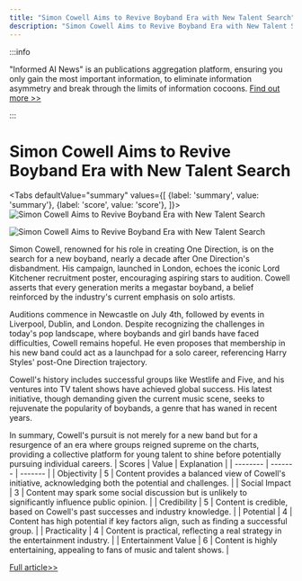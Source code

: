 ```yaml
---
title: "Simon Cowell Aims to Revive Boyband Era with New Talent Search"
description: "Simon Cowell Aims to Revive Boyband Era with New Talent Search"
---
```



:::info

"Informed AI News" is an publications aggregation platform, ensuring you only gain the most important information, to eliminate information asymmetry and break through the limits of information cocoons.  [Find out more >>](/)

:::

# Simon Cowell Aims to Revive Boyband Era with New Talent Search


<Tabs
	defaultValue="summary"
	values={[
	{label: 'summary', value: 'summary'},
	{label: 'score', value: 'score'},
]}>
<TabItem value="summary">
<img
  src="https://image.informedainews.com/2024/06/Ent-GfL-1717551847-0.jpg"
  alt="Simon Cowell Aims to Revive Boyband Era with New Talent Search"
/>

<img
  src="https://image.informedainews.com/2024/06/Ent-20N-1717551847-1.jpg"
  alt="Simon Cowell Aims to Revive Boyband Era with New Talent Search"
/>



Simon Cowell, renowned for his role in creating One Direction, is on the search for a new boyband, nearly a decade after One Direction's disbandment. His campaign, launched in London, echoes the iconic Lord Kitchener recruitment poster, encouraging aspiring stars to audition. Cowell asserts that every generation merits a megastar boyband, a belief reinforced by the industry's current emphasis on solo artists.

Auditions commence in Newcastle on July 4th, followed by events in Liverpool, Dublin, and London. Despite recognizing the challenges in today's pop landscape, where boybands and girl bands have faced difficulties, Cowell remains hopeful. He even proposes that membership in his new band could act as a launchpad for a solo career, referencing Harry Styles' post-One Direction trajectory.

Cowell's history includes successful groups like Westlife and Five, and his ventures into TV talent shows have achieved global success. His latest initiative, though demanding given the current music scene, seeks to rejuvenate the popularity of boybands, a genre that has waned in recent years.

In summary, Cowell's pursuit is not merely for a new band but for a resurgence of an era where groups reigned supreme on the charts, providing a collective platform for young talent to shine before potentially pursuing individual careers.
</TabItem>
<TabItem value="score">
	| Scores     | Value   | Explanation |
	| -------- | ------- | ------- |
	| Objectivity  | 5    | Content provides a balanced view of Cowell's initiative, acknowledging both the potential and challenges.    |
	| Social Impact | 3     | Content may spark some social discussion but is unlikely to significantly influence public opinion.    |
	| Credibility    | 5    | Content is credible, based on Cowell's past successes and industry knowledge.    |
	| Potential    | 4    | Content has high potential if key factors align, such as finding a successful group.    |
	| Practicality    | 4    | Content is practical, reflecting a real strategy in the entertainment industry.    |
	| Entertainment Value    | 6    | Content is highly entertaining, appealing to fans of music and talent shows.    |
</TabItem>
</Tabs>

[Full article>>](https://www.theguardian.com/music/article/2024/jun/04/simon-cowell-launches-search-for-new-boyband-by-highlighting-potential-solo-career)

